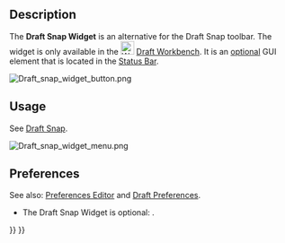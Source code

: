 <languages/>

<div class="mw-translate-fuzzy">
{{Docnav
|
|
|[[Draft_Workbench/pt-br|Draft]]
|IconL=
|IconR=
|IconC=Workbench_Draft.svg
}}
</div>

{{TOCright}}

==Description==

The '''Draft Snap Widget''' is an alternative for the Draft Snap toolbar. The widget is only available in the [[Image:Workbench_Draft.svg|24px]] [[Draft_Workbench|Draft Workbench]]. It is an [[#Preferences|optional]] GUI element that is located in the [[Status_Bar|Status Bar]].

[[Image:Draft_snap_widget_button.png]]
{{Caption|The Draft Snap Widget}}

==Usage==

See [[Draft_Snap|Draft Snap]].

[[Image:Draft_snap_widget_menu.png]]
{{Caption|The menu of the widget}}

==Preferences==

See also: [[Preferences_Editor|Preferences Editor]] and [[Draft_Preferences|Draft Preferences]].

* The Draft Snap Widget is optional: {{MenuCommand|Edit → Preferences → Draft → Interface → Show the Draft Snap Widget in the Draft Workbench}}.


{{Docnav
|[[Draft_Scale_Widget|Scale Widget]]
|[[Draft_Snap|Snap]]
|[[Draft_Workbench|Draft]]
|IconL=
|IconR=
|IconC=Workbench_Draft.svg
}}

{{Draft Tools navi{{#translation:}}}}
{{Userdocnavi{{#translation:}}}}
